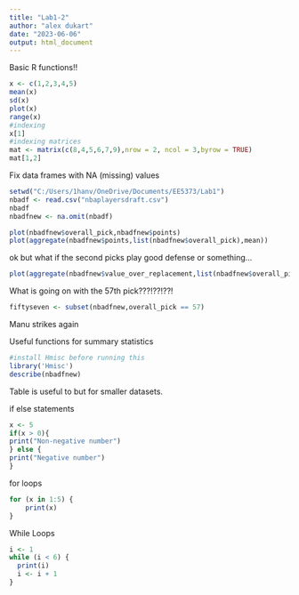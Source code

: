 ```yaml
---
title: "Lab1-2"
author: "alex dukart"
date: "2023-06-06"
output: html_document
---
```


Basic R functions!!

```r
x <- c(1,2,3,4,5)
mean(x)
sd(x)
plot(x)
range(x)
#indexing
x[1]
#indexing matrices
mat <- matrix(c(8,4,5,6,7,9),nrow = 2, ncol = 3,byrow = TRUE)
mat[1,2]

```

Fix data frames with NA (missing) values


```r
setwd("C:/Users/1hanv/OneDrive/Documents/EE5373/Lab1")
nbadf <- read.csv("nbaplayersdraft.csv")
nbadf
nbadfnew <- na.omit(nbadf)
```

```r
plot(nbadfnew$overall_pick,nbadfnew$points)
plot(aggregate(nbadfnew$points,list(nbadfnew$overall_pick),mean))
```

ok but what if the second picks play good defense or something...

```r
plot(aggregate(nbadfnew$value_over_replacement,list(nbadfnew$overall_pick),mean))
```

What is going on with the 57th pick???!??!??!

```r

fiftyseven <- subset(nbadfnew,overall_pick == 57)

```

Manu strikes again

Useful functions for summary statistics

```r
#install Hmisc before running this
library('Hmisc')
describe(nbadfnew)

```

Table is useful to but for smaller datasets.

if else statements

```r
x <- 5
if(x > 0){
print("Non-negative number")
} else {
print("Negative number")
}
```







for loops

```r
for (x in 1:5) {
    print(x)
}
```

While Loops

```r
i <- 1
while (i < 6) {
  print(i)
  i <- i + 1
}
```

















